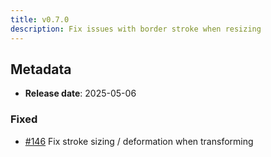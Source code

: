 ```yaml
---
title: v0.7.0
description: Fix issues with border stroke when resizing
---
```


## Metadata

- **Release date**: 2025-05-06

### Fixed

- [#146](https://github.com/InditexTech/weavejs/issues/146) Fix stroke sizing / deformation when transforming
